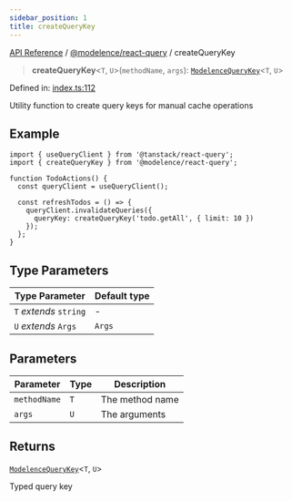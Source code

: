 ```yaml
---
sidebar_position: 1
title: createQueryKey
---
```


[API Reference](/api-reference/@modelence/react-query/functions/../../../index) / [@modelence/react-query](/api-reference/@modelence/react-query/functions/../index) / createQueryKey

> **createQueryKey**\<`T`, `U`\>(`methodName`, `args`): [`ModelenceQueryKey`](/api-reference/@modelence/react-query/functions/../type-aliases/ModelenceQueryKey)\<`T`, `U`\>

Defined in: [index.ts:112](https://github.com/modelence/modelence/blob/dc65f4ab5811f99563a21430d9b4fe4ef94bf293/packages/react-query/src/index.ts#L112)

Utility function to create query keys for manual cache operations

## Example

```tsx
import { useQueryClient } from '@tanstack/react-query';
import { createQueryKey } from '@modelence/react-query';

function TodoActions() {
  const queryClient = useQueryClient();
  
  const refreshTodos = () => {
    queryClient.invalidateQueries({ 
      queryKey: createQueryKey('todo.getAll', { limit: 10 }) 
    });
  };
}
```

## Type Parameters

| Type Parameter | Default type |
| ------ | ------ |
| `T` *extends* `string` | - |
| `U` *extends* `Args` | `Args` |

## Parameters

| Parameter | Type | Description |
| ------ | ------ | ------ |
| `methodName` | `T` | The method name |
| `args` | `U` | The arguments |

## Returns

[`ModelenceQueryKey`](/api-reference/@modelence/react-query/functions/../type-aliases/ModelenceQueryKey)\<`T`, `U`\>

Typed query key
